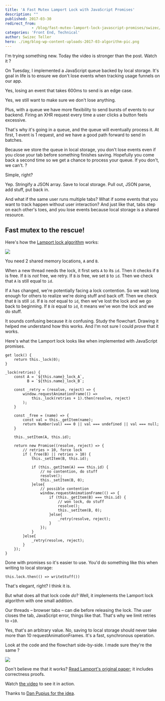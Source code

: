 ```yaml
---
title: 'A Fast Mutex Lamport Lock with JavaScript Promises'
description: ""
published: 2017-03-30
redirect_from: 
            - /blog/fast-mutex-lamport-lock-javascript-promises/swizec/7532
categories: 'Front End, Technical'
author: Swizec Teller
hero: ./img/blog-wp-content-uploads-2017-03-algorithm-pic.png
---
```

I'm trying something new. Today the video is stronger than the post. Watch it ?



On Tuesday, I implemented a JavaScript queue backed by local storage. It's goal in life is to ensure we don't lose events when tracking usage funnels on our app.



Yes, losing an event that takes 600ms to send is an edge case.



Yes, we still want to make sure we don't lose anything.



Plus, with a queue we have more flexibility to send bursts of events to our backend. Firing an XHR request every time a user clicks a button feels excessive.



That's why it's going in a queue, and the queue will eventually process it. At first, 1 event is 1 request, and we have a good path forward to send in batches.



Because we store the queue in local storage, you don't lose events even if you close your tab before something finishes saving. Hopefully you come back a second time so we get a chance to process your queue. If you don't, we can't. ?



Simple, right?



Yep. Stringify a JSON array. Save to local storage. Pull out, JSON parse, add stuff, put back in.



And what if the same user runs multiple tabs? What if some events that you want to track happen without user interaction? And just like that, tabs step on each other's toes, and you lose events because local storage is a shared resource.



## Fast mutex to the rescue!



Here's how the [Lamport lock algorithm](http://www.cs.rochester.edu/research/synchronization/pseudocode/fastlock.html) works:



![](./img/blog-wp-content-uploads-2017-03-algorithm-pic.png)



You need 2 shared memory locations, `A` and `B`.



When a new thread needs the lock, it first sets `A` to its `id`. Then it checks if `B` is free. If `B` is _not_ free, we retry. If `B` _is_ free, we set `B` to `id`. Then we check that `A` is still equal to `id`.



If `A` has changed, we're potentially facing a lock contention. So we wait long enough for others to realize we're doing stuff and back off. Then we check that `B` is still `id`. If `B` is _not_ equal to `id`, then we've lost the lock and we go back to beginning. If `B` _is_ equal to `id`, it means we've won the lock and we do stuff.



It sounds confusing because it _is_ confusing. Study the flowchart. Drawing it helped me understand how this works. And I'm not sure I could _prove_ that it works.



Here's what the Lamport lock looks like when implemented with JavaScript promises.



```
get lock() {
    return this._lock(0);
}

_lock(retries) {
    const A = `${this.name}_lock_A`,
          B = `${this.name}_lock_B`;

    const _retry = (resolve, reject) => {
        window.requestAnimationFrame(() =>
            this._lock(retries + 1).then(resolve, reject)
        );
    }

    const _free = (name) => {
        const val = this._getItem(name);
        return Number(val) === 0 || val === undefined || val === null;
    }

    this._setItem(A, this.id);

    return new Promise((resolve, reject) => {
        // retries > 10, force lock
        if (_free(B) || retries > 10) {
            this._setItem(B, this.id);

            if (this._getItem(A) === this.id) {
                // no contention, do stuff
                resolve();
                this._setItem(B, 0);
            }else{
                // possible contention
                window.requestAnimationFrame(() => {
                    if (this._getItem(B) === this.id) {
                        // won lock, do stuff
                        resolve();
                        this._setItem(B, 0);
                    }else{
                        _retry(resolve, reject);
                    }
                });
            }
        }else{
            _retry(resolve, reject);
        }
    });
}
```



Done with promises so it's easier to use. You'd do something like this when writing to local storage:



```
this.lock.then(() => writeStuff())
```



That's elegant, right? I think it is.



But what does all that lock code _do_? Well, it implements the Lamport lock algorithm with one small addition.



Our threads – browser tabs – can die before releasing the lock. The user closes the tab, JavaScript error, things like that. That's why we limit retries to `<10`.



Yes, that's an arbitrary value. No, saving to local storage should never take more than 10 requestAnimationFrames. It's a fast, synchronous operation.



Look at the code and the flowchart side-by-side. I made sure they're the same ?



![](./img/blog-wp-content-uploads-2017-03-together-screenshot.png)



Don't believe me that it works? [Read Lamport's original paper](https://www.microsoft.com/en-us/research/publication/fast-mutual-exclusion-algorithm/?from=http://research.microsoft.com/en-us/um/people/lamport/pubs/fast-mutex.pdf); it includes correctness proofs.



Watch [the video](https://youtu.be/NQqDJoLqMtE) to see it in action.



Thanks to [Dan Pupius for the idea](https://medium.engineering/wait-dont-touch-that-a211832adc3a).